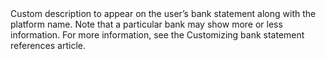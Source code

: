   
<ResponseField name="StatementDescriptor" type="string" >  
<MaxLength10CharactersOnlyAlphanumericAndSpaces />    
Custom description to appear on the user’s bank statement along with the platform name. Note that a particular bank may show more or less information. For more information, see the Customizing bank statement references article.  
</ResponseField>